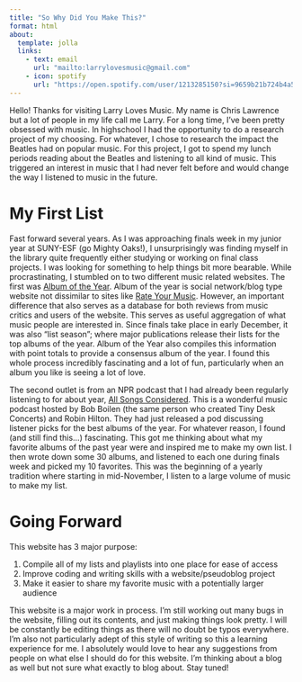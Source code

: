 ---
title: "So Why Did You Make This?"
format: html
about:
  template: jolla
  links: 
    - text: email
      url: "mailto:larrylovesmusic@gmail.com"
    - icon: spotify
      url: "https://open.spotify.com/user/1213285150?si=9659b21b724b4a54"
---

Hello! Thanks for visiting Larry Loves Music. My name is Chris Lawrence but a lot of people in my life call me Larry. For a long time, I've been pretty obsessed with music. In highschool I had the opportunity to do a research project of my choosing. For whatever, I chose to research the impact the Beatles had on popular music. For this project, I got to spend my lunch periods reading about the Beatles and listening to all kind of music. This triggered an interest in music that I had never felt before and would change the way I listened to music in the future.

# My First List

Fast forward several years. As I was approaching finals week in my junior year at SUNY-ESF (go Mighty Oaks!), I unsurprisingly was finding myself in the library quite frequently either studying or working on final class projects. I was looking for something to help things bit more bearable. While procrastinating, I stumbled on to two different music related websites. The first was [Album of the Year](https://www.albumoftheyear.org/). Album of the year is social network/blog type website not dissimilar to sites like [Rate Your Music](https://rateyourmusic.com/). However, an important difference that also serves as a database for both reviews from music critics and users of the website. This serves as useful aggregation of what music people are interested in. Since finals take place in early December, it was also "list season"; where major publications release their lists for the top albums of the year. Album of the Year also compiles this information with point totals to provide a consensus album of the year. I found this whole process incredibly fascinating and a lot of fun, particularly when an album you like is seeing a lot of love.

The second outlet is from an NPR podcast that I had already been regularly listening to for about year, [All Songs Considered](https://www.npr.org/sections/allsongs/). This is a wonderful music podcast hosted by Bob Boilen (the same person who created Tiny Desk Concerts) and Robin Hilton. They had just released a pod discussing listener picks for the best albums of the year. For whatever reason, I found (and still find this...) fascinating. This got me thinking about what my favorite albums of the past year were and inspired me to make my own list. I then wrote down some 30 albums, and listened to each one during finals week and picked my 10 favorites. This was the beginning of a yearly tradition where starting in mid-November, I listen to a large volume of music to make my list.

# Going Forward

This website has 3 major purpose:

1.  Compile all of my lists and playlists into one place for ease of access
2.  Improve coding and writing skills with a website/pseudoblog project
3.  Make it easier to share my favorite music with a potentially larger audience

This website is a major work in process. I'm still working out many bugs in the website, filling out its contents, and just making things look pretty. I will be constantly be editing things as there will no doubt be typos everywhere. I'm also not particularly adept of this style of writing so this a learning experience for me. I absolutely would love to hear any suggestions from people on what else I should do for this website. I'm thinking about a blog as well but not sure what exactly to blog about. Stay tuned!
